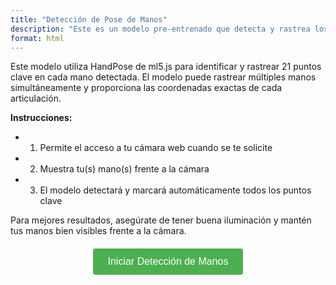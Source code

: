 ```yaml
---
title: "Detección de Pose de Manos"
description: "Este es un modelo pre-entrenado que detecta y rastrea los puntos clave de las manos en tiempo real usando tu webcam."
format: html
---
```


Este modelo utiliza HandPose de ml5.js para identificar y rastrear 21 puntos clave en cada mano detectada. El modelo puede rastrear múltiples manos simultáneamente y proporciona las coordenadas exactas de cada articulación.

**Instrucciones:**

- 1. Permite el acceso a tu cámara web cuando se te solicite

- 2. Muestra tu(s) mano(s) frente a la cámara

- 3. El modelo detectará y marcará automáticamente todos los puntos clave

::: {.callout-note}
Para mejores resultados, asegúrate de tener buena iluminación y mantén tus manos bien visibles frente a la cámara.
:::

<div id="button-container" style="text-align: center; margin: 20px 0;">
  <button id="start-button" style="padding: 12px 24px; font-size: 16px; background-color: #4CAF50; color: white; border: none; border-radius: 4px; cursor: pointer;">
    Iniciar Detección de Manos
  </button>
  <button id="stop-button" style="display: none; padding: 12px 24px; font-size: 16px; background-color: #f44336; color: white; border: none; border-radius: 4px; cursor: pointer;">
    Detener Detección
  </button>
  <p id="status-message" style="margin-top: 10px; font-style: italic; color: #666;"></p>
</div>

<div id="p5-sketch" style="display: none; text-align: center;">
  <div id="canvas-container" style="display: inline-block;"></div>
</div>

<script src="https://cdn.jsdelivr.net/npm/p5@1.11.7/lib/p5.js"></script>
<script src="https://unpkg.com/ml5@0.12.2/dist/ml5.min.js"></script>

<script>
// Wait for ml5 to be fully loaded
window.addEventListener('load', function() {
    // Extra check to ensure ml5 is available
    if (typeof ml5 === 'undefined') {
        console.error('ml5 is not loaded');
        return;
    }

    const startButton = document.getElementById('start-button');
    const stopButton = document.getElementById('stop-button');
    const statusMessage = document.getElementById('status-message');
    const sketchContainer = document.getElementById('p5-sketch');
    let sketchStarted = false;
    let p5Instance = null;
    let videoStream = null;

    startButton.addEventListener('click', function() {
        if (sketchStarted) return;
        
        sketchStarted = true;
        startButton.style.display = 'none';
        stopButton.style.display = 'inline-block';
        statusMessage.textContent = 'Cargando modelo...';
        
        // Show the canvas container
        sketchContainer.style.display = 'block';

        const sketch = (p) => {
            let handpose;
            let video;
            let predictions = [];

            p.setup = function() {
                p.createCanvas(640, 480);
                
                // Create the webcam video and hide it
                video = p.createCapture(p.VIDEO);
                video.size(640, 480);
                video.hide();
                videoStream = video;
                
                // Load the handpose model (lowercase in ml5 0.12.2)
                handpose = ml5.handpose(video, modelReady);
            }

            function modelReady() {
                console.log("Handpose Model Ready!");
                statusMessage.textContent = '¡Modelo cargado! Mostrando detección...';
                statusMessage.style.color = '#4CAF50';
                // Start detecting hands
                handpose.on('predict', gotHands);
            }

            // Callback function for when handpose outputs data
            function gotHands(results) {
                // Save the output to the predictions variable
                predictions = results;
            }

            p.draw = function() {
                // Draw the webcam video
                p.image(video, 0, 0, p.width, p.height);

                // Draw all the tracked hand points
                for (let i = 0; i < predictions.length; i++) {
                    let prediction = predictions[i];
                    for (let j = 0; j < prediction.landmarks.length; j++) {
                        let keypoint = prediction.landmarks[j];
                        p.fill(0, 255, 0);
                        p.noStroke();
                        p.circle(keypoint[0], keypoint[1], 10);
                    }
                }
            }
        };
        p5Instance = new p5(sketch, 'canvas-container');
    });

    stopButton.addEventListener('click', function() {
        // Stop the video stream
        if (videoStream) {
            videoStream.remove();
            videoStream = null;
        }
        
        // Remove the p5 instance
        if (p5Instance) {
            p5Instance.remove();
            p5Instance = null;
        }
        
        // Hide canvas and reset UI
        sketchContainer.style.display = 'none';
        stopButton.style.display = 'none';
        startButton.style.display = 'inline-block';
        statusMessage.textContent = '';
        sketchStarted = false;
    });
});

</script>